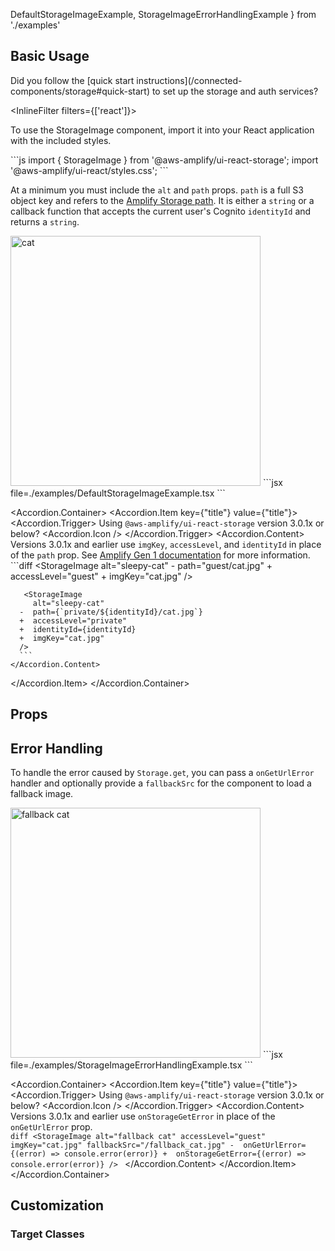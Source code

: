 
  DefaultStorageImageExample,
  StorageImageErrorHandlingExample
} from './examples'

## Basic Usage

<Alert variation="warning" heading="Wait!">
  Did you follow the [quick start instructions](/connected-components/storage#quick-start) to set up the storage and auth services?
</Alert>

<InlineFilter filters={['react']}>
  <AppDirectoryAlert />
</InlineFilter>

To use the StorageImage component, import it into your React application with the included styles. 

<InstallScripts component="storage" />

<ExampleCode>
```js
import { StorageImage } from '@aws-amplify/ui-react-storage';
import '@aws-amplify/ui-react/styles.css';
```
</ExampleCode>

At a minimum you must include the `alt` and `path` props. `path` is a full S3 object key and refers to the [Amplify Storage path](https://docs.amplify.aws/react/build-a-backend/storage/download-files/). It is either a `string` or a callback function that accepts the current user's Cognito `identityId` and returns a `string`.

<Example>
  <Image alt='cat' src='/cats/1.jpg' width="400px" height="400px" />
  <ExampleCode>
    ```jsx file=./examples/DefaultStorageImageExample.tsx
    ```
  </ExampleCode>
</Example>

<Accordion.Container>
  <Accordion.Item key={"title"} value={"title"}>
    <Accordion.Trigger>
      Using `@aws-amplify/ui-react-storage` version 3.0.1x or below?
      <Accordion.Icon />
    </Accordion.Trigger>
    <Accordion.Content>
      Versions 3.0.1x and earlier use `imgKey`, `accessLevel`, and `identityId` in place of the `path` prop. See [Amplify Gen 1 documentation](https://docs.amplify.aws/gen1/react/build-a-backend/storage/download/) for more information. <br />
      ```diff
      <StorageImage 
         alt="sleepy-cat" 
      -  path="guest/cat.jpg"
      +  accessLevel="guest" 
      +  imgKey="cat.jpg" 
      />

       <StorageImage 
         alt="sleepy-cat" 
      -  path={`private/${identityId}/cat.jpg`}
      +  accessLevel="private"
      +  identityId={identityId} 
      +  imgKey="cat.jpg" 
      />
      ```
    </Accordion.Content>
  </Accordion.Item>
</Accordion.Container>

## Props

<ReactPropsTable props={STORAGE_IMAGE} />

## Error Handling

To handle the error caused by `Storage.get`, you can pass a `onGetUrlError` handler and optionally provide a `fallbackSrc` for the component to load a fallback image.

<Example>
 <Image alt='fallback cat' src='/cats/2.jpg' width="400px" height="400px" />
  <ExampleCode>
    ```jsx file=./examples/StorageImageErrorHandlingExample.tsx
    ```
  </ExampleCode>
</Example>

<Accordion.Container>
  <Accordion.Item key={"title"} value={"title"}>
    <Accordion.Trigger>
      Using `@aws-amplify/ui-react-storage` version 3.0.1x or below?
      <Accordion.Icon />
    </Accordion.Trigger>
    <Accordion.Content>
      Versions 3.0.1x and earlier use `onStorageGetError` in place of the `onGetUrlError` prop. <br />
    ```diff
    <StorageImage
       alt="fallback cat"
       accessLevel="guest"
       imgKey="cat.jpg"
       fallbackSrc="/fallback_cat.jpg"
    -  onGetUrlError={(error) => console.error(error)}
    +  onStorageGetError={(error) => console.error(error)}
    />
    ```
    </Accordion.Content>
  </Accordion.Item>
</Accordion.Container>

## Customization

### Target Classes
<ComponentStyleDisplay componentName="StorageImage" />
